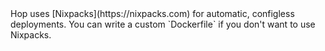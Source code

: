 <Note>
	Hop uses [Nixpacks](https://nixpacks.com) for automatic, configless
	deployments. You can write a custom `Dockerfile` if you don't want to use
	Nixpacks.
</Note>
